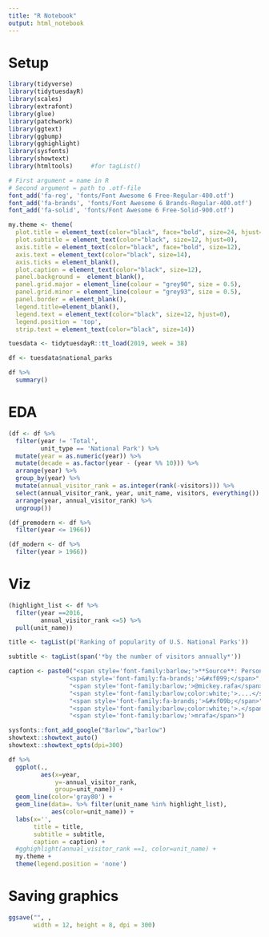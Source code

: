 ```yaml
---
title: "R Notebook"
output: html_notebook
---
```


# Setup

```r
library(tidyverse)
library(tidytuesdayR)
library(scales)
library(extrafont)
library(glue)
library(patchwork)
library(ggtext)
library(ggbump)
library(gghighlight)
library(sysfonts)
library(showtext)
library(htmltools)     #for tagList()
```

```r
# First argument = name in R
# Second argument = path to .otf-file
font_add('fa-reg', 'fonts/Font Awesome 6 Free-Regular-400.otf')
font_add('fa-brands', 'fonts/Font Awesome 6 Brands-Regular-400.otf')
font_add('fa-solid', 'fonts/Font Awesome 6 Free-Solid-900.otf')
```


```r
my.theme <- theme(
  plot.title = element_text(color="black", face="bold", size=24, hjust=0), 
  plot.subtitle = element_text(color="black", size=12, hjust=0), 
  axis.title = element_text(color="black", face="bold", size=12), 
  axis.text = element_text(color="black", size=14), 
  axis.ticks = element_blank(),
  plot.caption = element_text(color="black", size=12), 
  panel.background =  element_blank(), 
  panel.grid.major = element_line(colour = "grey90", size = 0.5),
  panel.grid.minor = element_line(colour = "grey93", size = 0.5),
  panel.border = element_blank(), 
  legend.title=element_blank(), 
  legend.text = element_text(color="black", size=12, hjust=0),
  legend.position = 'top',
  strip.text = element_text(color="black", size=14))
```

```r
tuesdata <- tidytuesdayR::tt_load(2019, week = 38)

df <- tuesdata$national_parks
```

```r
df %>% 
  summary()
```
# EDA  

```r
(df <- df %>% 
  filter(year != 'Total',
         unit_type == 'National Park') %>% 
  mutate(year = as.numeric(year)) %>% 
  mutate(decade = as.factor(year - (year %% 10))) %>% 
  arrange(year) %>% 
  group_by(year) %>% 
  mutate(annual_visitor_rank = as.integer(rank(-visitors))) %>% 
  select(annual_visitor_rank, year, unit_name, visitors, everything()) %>% 
  arrange(year, annual_visitor_rank) %>% 
  ungroup())
```

```r
(df_premodern <- df %>%
  filter(year <= 1966))
```

```r
(df_modern <- df %>% 
  filter(year > 1966))
```

# Viz

```r
(highlight_list <- df %>% 
  filter(year ==2016,
         annual_visitor_rank <=5) %>% 
  pull(unit_name))
```

```r
title <- tagList(p('Ranking of popularity of U.S. National Parks'))

subtitle <- tagList(span('*by the number of visitors annually*'))

caption <- paste0("<span style='font-family:barlow;'>**Source**: Personal Fitbit data</span><br>",
                "<span style='font-family:fa-brands;'>&#xf099;</span>",
                 "<span style='font-family:barlow;'>@mickey.rafa</span>",
                 "<span style='font-family:barlow;color:white;'>....</span>",
                 "<span style='font-family:fa-brands;'>&#xf09b;</span>",
                 "<span style='font-family:barlow;color:white;'>.</span>",
                 "<span style='font-family:barlow;'>mrafa</span>")
```

```r
sysfonts::font_add_google("Barlow","barlow")
showtext::showtext_auto()
showtext::showtext_opts(dpi=300)
```

```r
df %>% 
  ggplot(.,
         aes(x=year,
             y=-annual_visitor_rank,
             group=unit_name)) + 
  geom_line(color='gray80') + 
  geom_line(data=. %>% filter(unit_name %in% highlight_list),
            aes(color=unit_name)) + 
  labs(x='',
       title = title,
       subtitle = subtitle,
       caption = caption) + 
  #gghighlight(annual_visitor_rank ==1, color=unit_name) + 
  my.theme + 
  theme(legend.position = 'none')


```


# Saving graphics  

```r
ggsave("", ,
       width = 12, height = 8, dpi = 300)
```

